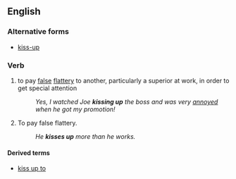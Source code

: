 ==English==

===Alternative forms===
* [[kiss-up]]

===Verb===
{{infl|en|verb|head=to [[kiss]] [[up]]}}

# {{transitive|idiom}} to pay [[false]] [[flattery]] to another, particularly a superior at work, in order to get special attention
#: ''Yes, I watched Joe '''kissing up''' the boss and was very [[annoyed]] when he got my promotion!''
# {{intransitive|idiom}} To pay false flattery.
#: ''He '''kisses up''' more than he works.''

====Derived terms====
* [[kiss up to]]